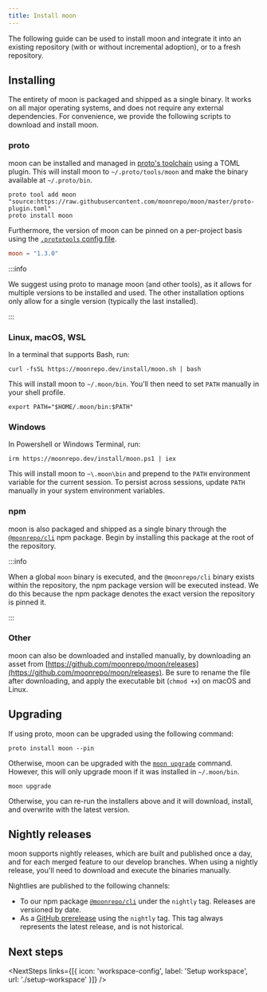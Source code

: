 ```yaml
---
title: Install moon
---
```



<HeaderLabel text="2 min" />

The following guide can be used to install moon and integrate it into an existing repository (with
or without incremental adoption), or to a fresh repository.

## Installing

The entirety of moon is packaged and shipped as a single binary. It works on all major operating
systems, and does not require any external dependencies. For convenience, we provide the following
scripts to download and install moon.

### proto

moon can be installed and managed in [proto's toolchain](/proto) using a TOML plugin. This will
install moon to `~/.proto/tools/moon` and make the binary available at `~/.proto/bin`.

```shell
proto tool add moon "source:https://raw.githubusercontent.com/moonrepo/moon/master/proto-plugin.toml"
proto install moon
```

Furthermore, the version of moon can be pinned on a per-project basis using the
[`.prototools` config file](/docs/proto/config#project-configuration).

```toml title=".prototools"
moon = "1.3.0"
```

:::info

We suggest using proto to manage moon (and other tools), as it allows for multiple versions to be
installed and used. The other installation options only allow for a single version (typically the
last installed).

:::

### Linux, macOS, WSL

In a terminal that supports Bash, run:

```shell
curl -fsSL https://moonrepo.dev/install/moon.sh | bash
```

This will install moon to `~/.moon/bin`. You'll then need to set `PATH` manually in your shell
profile.

```shell
export PATH="$HOME/.moon/bin:$PATH"
```

### Windows

In Powershell or Windows Terminal, run:

```shell
irm https://moonrepo.dev/install/moon.ps1 | iex
```

This will install moon to `~\.moon\bin` and prepend to the `PATH` environment variable for the
current session. To persist across sessions, update `PATH` manually in your system environment
variables.

### npm

moon is also packaged and shipped as a single binary through the
[`@moonrepo/cli`](https://www.npmjs.com/package/@moonrepo/cli) npm package. Begin by installing this
package at the root of the repository.

<AddDepsTabs dep="@moonrepo/cli" dev />

:::info

When a global `moon` binary is executed, and the `@moonrepo/cli` binary exists within the
repository, the npm package version will be executed instead. We do this because the npm package
denotes the exact version the repository is pinned it.

:::

### Other

moon can also be downloaded and installed manually, by downloading an asset from
[https://github.com/moonrepo/moon/releases](https://github.com/moonrepo/moon/releases). Be sure to
rename the file after downloading, and apply the executable bit (`chmod +x`) on macOS and Linux.

## Upgrading

If using proto, moon can be upgraded using the following command:

```shell
proto install moon --pin
```

Otherwise, moon can be upgraded with the [`moon upgrade`](./commands/upgrade) command. However, this
will only upgrade moon if it was installed in `~/.moon/bin`.

```shell
moon upgrade
```

Otherwise, you can re-run the installers above and it will download, install, and overwrite with the
latest version.

## Nightly releases

moon supports nightly releases, which are built and published once a day, and for each merged
feature to our develop branches. When using a nightly release, you'll need to download and execute
the binaries manually.

Nightlies are published to the following channels:

- To our npm package
  [`@moonrepo/cli`](https://www.npmjs.com/package/@moonrepo/cli?activeTab=versions) under the
  `nightly` tag. Releases are versioned by date.
- As a [GitHub prerelease](https://github.com/moonrepo/moon/releases/tag/nightly) using the
  `nightly` tag. This tag always represents the latest release, and is not historical.

## Next steps

<NextSteps
  links={[{ icon: 'workspace-config', label: 'Setup workspace', url: './setup-workspace' }]}
/>

